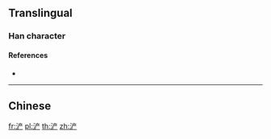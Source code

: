 {{character info/new}}
{{also|滻}}
==Translingual==

===Han character===
{{Han char|rn=85|rad=水|as=06|sn=9|four=|canj=EYTH|ids=⿰氵产}}

====References====
* {{Han ref|kx=0623.171|hdz=31615.090|uh=6D50|ud=27984}}

----

==Chinese==
{{zh-see|滻}}

[[fr:浐]]
[[pl:浐]]
[[th:浐]]
[[zh:浐]]